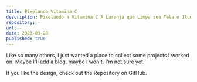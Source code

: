 ```yaml
---
title: Pixelando Vitamina C
description: Pixelando a Vitamina C A Laranja que Limpa sua Tela e Ilumina seu Dia!
repository: -
url: -
date: 2023-03-28
published: true
---
```



Like so many others, I just wanted a place to collect some projects I worked on. Maybe I'll add a blog, maybe I won't. I'm not sure yet.

If you like the design, check out the Repository on GitHub.

